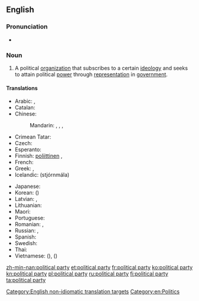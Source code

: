 ==English==
{{wikipedia}}

===Pronunciation===
* {{audio|En-uk-political party.ogg|Audio (UK)|lang=en}}

===Noun===
{{en-noun|head=[[political]] [[party]]|political parties}}

# A political [[organization]] that subscribes to a certain [[ideology]] and seeks to attain political [[power]] through [[representation]] in [[government]].

====Translations====
{{trans-top|political organization}}
* Arabic: {{t|ar|حِزْب سِيَاسِيّ|m}}, {{t|ar|حِزْب|m}}
* Catalan: {{t|ca|partit polític|m}}
* Chinese:
*: Mandarin: {{t+|cmn|政黨|sc=Hani}}, {{t+|cmn|政党|tr=zhèngdǎng|sc=Hani}}, {{t+|cmn|黨|sc=Hani}}, {{t+|cmn|党|tr=dǎng|sc=Hani}}
* Crimean Tatar: {{t|crh|siyasiy fırqa}}
* Czech: {{t+|cs|politická strana|f}}
* Esperanto: {{t|eo|politiko partio}}
* Finnish: [[poliittinen#Finnish|poliittinen]] {{t+|fi|puolue}}, {{t+|fi|puolue}}
* French: {{t+|fr|parti politique}}
* Greek: {{t|el|πολιτικό κόμμα|n}}, {{qualifier|colloquial}} {{t+|el|κόμμα|n}}
* Icelandic: (stjórnmála) {{t|is|flokk}}
{{trans-mid}}
* Japanese: {{t+|ja|政党|tr=せいとう, seitō}}
* Korean: {{t+|ko|정당|sc=Hang}} ({{t+|ko|政黨|sc=Hani}})
* Latvian: {{t|lv|politiska partija|f}}, {{t|lv|politiskā partija|f}}
* Lithuanian: {{t|lt|politinė partija|f}}
* Maori: {{t|mi| rōpū tōrangapū}}
* Portuguese: {{t|pt|partido político|m}}
* Romanian: {{t|ro|partide politice|n-p}}, {{t|ro|partid politic|n}}
* Russian: {{t|ru|полити́ческая па́ртия|f}}, {{t+|ru|па́ртия|f}}
* Spanish: {{t|es|partido político|m}}
* Swedish: {{t+|sv|politiskt parti|n}}
* Thai: {{t+|th|พรรคการเมือง|tr=pák gaan meuang|sc=Thai}}
* Vietnamese: {{t|vi|chánh đảng}} ({{t|vi|政黨}}), {{t+|vi|đảng}} ({{t|vi|黨}})
{{trans-bottom}}

[[Category:English non-idiomatic translation targets]]
[[Category:en:Politics]]

[[zh-min-nan:political party]]
[[et:political party]]
[[fr:political party]]
[[ko:political party]]
[[kn:political party]]
[[pl:political party]]
[[ru:political party]]
[[fi:political party]]
[[ta:political party]]